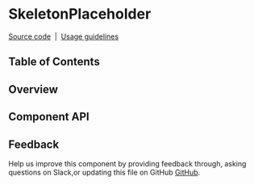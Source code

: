 
# SkeletonPlaceholder

[Source code](https://github.com/carbon-design-system/carbon/tree/master/packages/react/src/components/SkeletonPlaceholder)
&nbsp;|&nbsp;
[Usage guidelines](https://www.carbondesignsystem.com/patterns/loading-pattern/#skeleton-states)

## Table of Contents

## Overview

## Component API

<Props />

## Feedback

Help us improve this component by providing feedback through, asking questions
on Slack,or updating this file on GitHub
[GitHub](https://github.com/carbon-design-system/carbon/edit/master/packages/react/src/components/SkeletonPlaceholder/SkeletonPlaceholder.mdx).
